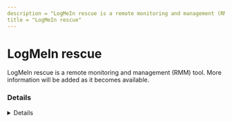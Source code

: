 ```yaml
---
description = "LogMeIn rescue is a remote monitoring and management (RMM) tool. More information will be added as it becomes available."
title = "LogMeIn rescue"
---
```




# LogMeIn rescue

LogMeIn rescue is a remote monitoring and management (RMM) tool. More information will be added as it becomes available.

### Details
<Details author={""}
         category={""}
         created={""}
         website={""}
         lastModified={"2024-02-08"}
         privileges={""}
         free={ false }
         verification={ false }
/>

#### Installation Paths
<Card code={ ["support-logmeinrescue*.exe", "support-logmeinrescue.exe", "lmi_rescue.exe", "C:\\Users\\*\\AppData\\Local\\LogMeIn Rescue Applet\\LMIR*.tmp\\lmi_rescue.exe", "C:\\Users\\*\\AppData\\Local\\LogMeIn Rescue Applet\\LMIR*.tmp\\lmi_rescue_srv.exe", "C:\\Users\\*\\AppData\\Local\\LogMeIn Rescue Applet\\LMIR*.tmp\\lmi_rescue.exe"] }/>





### Forensic Artifacts




#### Network Artifacts
<EuiSpacer size="xl"/>
<NetworkArtifactsTable data={ [{"Description": "Known remote domains", "Domains": ["*.logmeinrescue.com", "*.logmeinrescue.eu", "logmeinrescue.com", "rescue-list.*.logmein-gateway.com", "rescue-data-cetner.logmein-gateway.com"], "Ports": []}] }/>




### Detections
- Detects potential network activity of LogMeIn rescue RMM tool
  - [Sigma Rule](https://github.com/magicsword-io/LOLRMM/blob/main/detections/sigma/logmein_rescue_network_sigma.yml)
- Detects potential processes activity of LogMeIn rescue RMM tool
  - [Sigma Rule](https://github.com/magicsword-io/LOLRMM/blob/main/detections/sigma/logmein_rescue_processes_sigma.yml)

### References
- [https://support.logmeinrescue.com/rescue/help/allowlisting-and-rescue](https://support.logmeinrescue.com/rescue/help/allowlisting-and-rescue)

